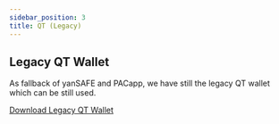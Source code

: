 ```yaml
---
sidebar_position: 3
title: QT (Legacy)
---
```


## Legacy QT Wallet

As fallback of yanSAFE and PACapp, we have still the legacy QT wallet which can be still used.

[Download Legacy QT Wallet](https://github.com/pacprotocol/pacprotocol/releases)